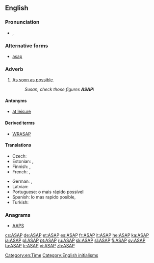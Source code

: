 ==English==

===Pronunciation===
* {{IPA|/ˌeɪ.ɛs.eɪˈpi/|/ˈeɪ.sæp/}}, {{X-SAMPA|/%eI.Es.eI"pi/|/"eI.s{p/}}

===Alternative forms===
* [[asap]]

===Adverb===
{{en-adv|-}}

# [[as soon as possible#English|As soon as possible]].
#: ''Susan, check those figures '''ASAP'''!''

====Antonyms====
* [[at leisure]]

====Derived terms====
* [[WRASAP]]

====Translations====
{{trans-top|as soon as possible}}
* Czech: {{t+|cs|ASAP}}
* Estonian: {{t+|et|asap}}, {{t+|et|ASAP}}
* Finnish: {{t|fi|asapa}}, {{t+|fi|ASAP}}
* French: {{t+|fr|dès que possible}}, {{t+|fr|au plus vite}}
{{trans-mid}}
* German: {{t|de|so bald wie möglich}}, {{t|de|so schnell wie möglich}}
* Latvian: {{t|lv|cik vien drīz iespējams}}
* Portuguese: o mais rápido possível
* Spanish: lo mas rapido posible, {{t|es|lo antes posible}}
* Turkish: {{t+|tr|bir an önce}}
{{trans-bottom}}

===Anagrams===
* [[AAPS#English|AAPS]]

[[Category:en:Time]]
[[Category:English initialisms]]

[[cs:ASAP]]
[[de:ASAP]]
[[et:ASAP]]
[[es:ASAP]]
[[fr:ASAP]]
[[it:ASAP]]
[[he:ASAP]]
[[ka:ASAP]]
[[ja:ASAP]]
[[pl:ASAP]]
[[pt:ASAP]]
[[ru:ASAP]]
[[sk:ASAP]]
[[sl:ASAP]]
[[fi:ASAP]]
[[sv:ASAP]]
[[ta:ASAP]]
[[tr:ASAP]]
[[vi:ASAP]]
[[zh:ASAP]]